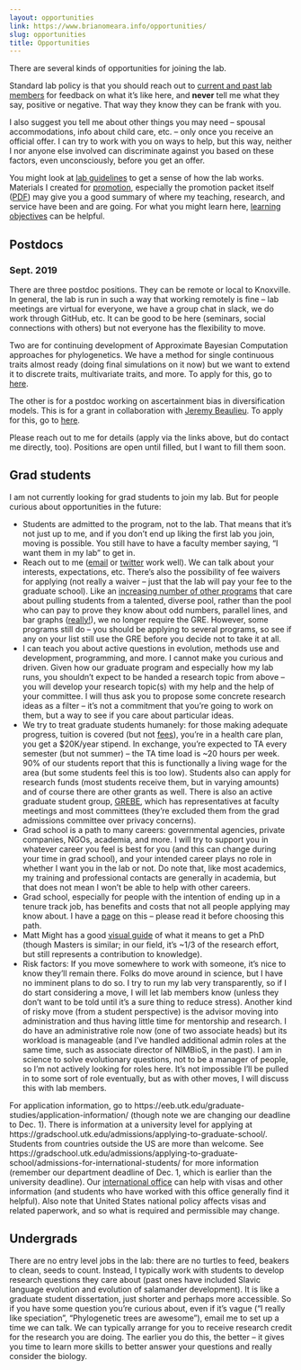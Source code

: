 ```yaml
---
layout: opportunities
link: https://www.brianomeara.info/opportunities/
slug: opportunities
title: Opportunities
---
```


There are several kinds of opportunities for joining the lab. 

Standard lab policy is that you should reach out to [current and past lab members](https://brianomeara.info/personnel.html) for feedback on what it's like here, and **never** tell me what they say, positive or negative. That way they know they can be frank with you.

I also suggest you tell me about other things you may need -- spousal accommodations, info about child care, etc. -- only once you receive an official offer. I can try to work with you on ways to help, but this way, neither I nor anyone else involved can discriminate against you based on these factors, even unconsciously, before you get an offer.

You might look at [lab guidelines](https://brianomeara.info/guidelines.html) to get a sense of how the lab works. Materials I created for [promotion](https://brianomeara.info/promotion.html), especially the promotion packet itself ([PDF](https://brianomeara.info/files/OMearaPromotionPacket.pdf)) may give you a good summary of where my teaching, research, and service have been and are going. For what you might learn here, [learning objectives](https://brianomeara.info/learningobjectives.html) can be helpful.

## Postdocs

### Sept. 2019

There are three postdoc positions. They can be remote or local to Knoxville. In general, the lab is run in such a way that working remotely is fine -- lab meetings are virtual for everyone, we have a group chat in slack, we do work through GitHub, etc. It can be good to be here (seminars, social connections with others) but not everyone has the flexibility to move.

Two are for continuing development of Approximate Bayesian Computation approaches for phylogenetics. We have a method for single continuous traits almost ready (doing final simulations on it now) but we want to extend it to discrete traits, multivariate traits, and more. To apply for this, go to [here](https://ut.taleo.net/careersection/ut_system/jobdetail.ftl?job=19000001LL&tz=GMT-04%3A00&tzname=America%2FNew_York).

The other is for a postdoc working on ascertainment bias in diversification models. This is for a grant in collaboration with [Jeremy Beaulieu](https://www.jeremybeaulieu.org/). To apply for this, go to [here](https://ut.taleo.net/careersection/ut_system/jobdetail.ftl?job=19000001LM&tz=GMT-04%3A00&tzname=America%2FNew_York).

Please reach out to me for details (apply via the links above, but do contact me directly, too). Positions are open until filled, but I want to fill them soon.

## Grad students

I am not currently looking for grad students to join my lab. But for people curious about opportunities in the future: 

* Students are admitted to the program, not to the lab. That means that it's not just up to me, and if you don't end up liking the first lab you join, moving is possible. You still have to have a faculty member saying, "I want them in my lab" to get in.
* Reach out to me ([email](mailto:bomeara@utk.edu) or [twitter](https://twitter.com/omearabrian) work well). We can talk about your interests, expectations, etc. There's also the possibility of fee waivers for applying (not really a waiver -- just that the lab will pay your fee to the graduate school). Like an [increasing number of other programs](https://www.sciencemag.org/careers/2019/05/wave-graduate-programs-drop-gre-application-requirement) that care about pulling students from a talented, diverse pool, rather than the pool who can pay to prove they know about odd numbers, parallel lines, and bar graphs ([really!](https://www.ets.org/gre/revised_general/prepare/quantitative_reasoning/)), we no longer require the GRE. However, some programs still do -- you should be applying to several programs, so see if any on your list still use the GRE before you decide not to take it at all.
* I can teach you about active questions in evolution, methods use and development, programming, and more. I cannot make you curious and driven. Given how our graduate program and especially how my lab runs, you shouldn't expect to be handed a research topic from above -- you will develop your research topic(s) with my help and the help of your committee. I will thus ask you to propose some concrete research ideas as a filter -- it's not a commitment that you're going to work on them, but a way to see if you care about particular ideas.
* We try to treat graduate students humanely: for those making adequate progress, tuition is covered (but not [fees](https://onestop.utk.edu/tuition-detail/)), you're in a health care plan, you get a $20K/year stipend. In exchange, you're expected to TA every semester (but not summer) -- the TA time load is ~20 hours per week. 90% of our students report that this is functionally a living wage for the area (but some students feel this is too low). Students also can apply for research funds (most students receive them, but in varying amounts) and of course there are other grants as well. There is also an active graduate student group, [GREBE](https://grebeemail.wixsite.com/grebe), which has representatives at faculty meetings and most committees (they're excluded them from the grad admissions committee over privacy concerns).
* Grad school is a path to many careers: governmental agencies, private companies, NGOs, academia, and more. I will try to support you in whatever career you feel is best for you (and this can change during your time in grad school), and your intended career plays no role in whether I want you in the lab or not. Do note that, like most academics, my training and professional contacts are generally in academia, but that does not mean I won't be able to help with other careers.
* Grad school, especially for people with the intention of ending up in a tenure track job, has benefits and costs that not all people applying may know about. I have a [page](https://brianomeara.info/shouldyougotogradschool.html) on this -- please read it before choosing this path.
* Matt Might has a good [visual guide](https://matt.might.net/articles/phd-school-in-pictures/) of what it means to get a PhD (though Masters is similar; in our field, it's ~1/3 of the research effort, but still represents a contribution to knowledge).
* Risk factors: If you move somewhere to work with someone, it's nice to know they'll remain there. Folks do move around in science, but I have no imminent plans to do so. I try to run my lab very transparently, so if I do start considering a move, I will let lab members know (unless they don't want to be told until it's a sure thing to reduce stress). Another kind of risky move (from a student perspective) is the advisor moving into administration and thus having little time for mentorship and research. I do have an administrative role now (one of two associate heads) but its workload is manageable (and I've handled additional admin roles at the same time, such as associate director of NIMBioS, in the past). I am in science to solve evolutionary questions, not to be a manager of people, so I'm not actively looking for roles here. It's not impossible I'll be pulled in to some sort of role eventually, but as with other moves, I will discuss this with lab members.

For application information, go to https://eeb.utk.edu/graduate-studies/application-information/ (though note we are changing our deadline to Dec. 1). There is information at a university level for applying at https://gradschool.utk.edu/admissions/applying-to-graduate-school/. Students from countries outside the US are more than welcome. See https://gradschool.utk.edu/admissions/applying-to-graduate-school/admissions-for-international-students/ for more information (remember our department deadline of Dec. 1, which is earlier than the university deadline). Our [international office](https://international.utk.edu/) can help with visas and other information (and students who have worked with this office generally find it helpful). Also note that United States national policy affects visas and related paperwork, and so what is required and permissible may change.

## Undergrads

There are no entry level jobs in the lab: there are no turtles to feed, beakers to clean, seeds to count. Instead, I typically work with students to develop research questions they care about (past ones have included Slavic language evolution and evolution of salamander development). It is like a graduate student dissertation, just shorter and perhaps more accessible. So if you have some question you're curious about, even if it's vague ("I really like speciation", "Phylogenetic trees are awesome"), email me to set up a time we can talk. We can typically arrange for you to receive research credit for the research you are doing. The earlier you do this, the better -- it gives you time to learn more skills to better answer your questions and really consider the biology.
